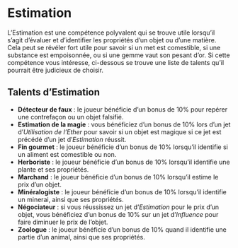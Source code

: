 # Estimation

L'Estimation est une compétence polyvalent qui se trouve utile lorsqu'il s'agit d'évaluer et d'identifier les propriétés d'un objet ou d'une matière. Cela peut se révéler fort utile pour savoir si un met est comestible, si une substance est empoisonnée, ou si une gemme vaut son pesant d'or. Si cette compétence vous intéresse, ci-dessous se trouve une liste de talents qu'il pourrait être judicieux de choisir.

## Talents d'Estimation

- **Détecteur de faux** : le joueur bénéficie d'un bonus de 10% pour repérer une contrefaçon ou un objet falsifié.
- **Estimation de la magie** : vous bénéficiez d'un bonus de 10% lors d'un jet d'*Utilisation de l'Ether* pour savoir si un objet est magique si ce jet est précédé d'un jet d'*Estimation* réussit.
- **Fin gourmet** : le joueur bénéficie d'un bonus de 10% lorsqu'il identifie si un aliment est comestible ou non.
- **Herboriste** : le joueur bénéficie d'un bonus de 10% lorsqu'il identifie une plante et ses propriétés.
- **Marchand** : le joueur bénéficie d'un bonus de 10% lorsqu'il estime le prix d'un objet.
- **Minéralogiste** : le joueur bénéficie d'un bonus de 10% lorsqu'il identifie un minerai, ainsi que ses propriétés. 
- **Négociateur** : si vous réussissez un jet d'*Estimation* pour le prix d'un objet, vous bénéficiez d'un bonus de 10% sur un jet d'*Influence* pour faire diminuer le prix de l'objet.
- **Zoologue** : le joueur bénéficie d'un bonus de 10% quand il identifie une partie d'un animal, ainsi que ses propriétés.

 